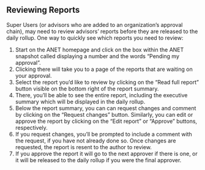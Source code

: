 
<Meta title="ANET Super Users Stories/Reviewing Reports" />

## Reviewing Reports

Super Users (or advisors who are added to an organization’s approval chain), may need to review
advisors’ reports before they are released to the daily rollup. One way to quickly see which reports
you need to review:

1. Start on the ANET homepage and click on the box within the ANET snapshot called displaying a
   number and the words “Pending my approval”.
1. Clicking there will take you to a page of the reports that are waiting on your approval.
1. Select the report you’d like to review by clicking on the “Read full report” button visible on
   the bottom right of the report summary.
1. There, you’ll be able to see the entire report, including the executive summary which will be
   displayed in the daily rollup.
1. Below the report summary, you can can request changes and comment by clicking on the “Request
   changes” button. Similarly, you can edit or approve the report by clicking on the “Edit report”
   or “Approve” buttons, respectively.
1. If you request changes, you’ll be prompted to include a comment with the request, if you have not
   already done so. Once changes are requested, the report is resent to the author to review.
1. If you approve the report it will go to the next approver if there is one, or it will be released
   to the daily rollup if you were the final approver.
